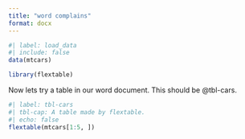```yaml
---
title: "word complains"
format: docx 
---
```



```r
#| label: load_data
#| include: false
data(mtcars)

library(flextable)
```

Now lets try a table in our word document. This should be @tbl-cars.

```r
#| label: tbl-cars
#| tbl-cap: A table made by flextable.
#| echo: false
flextable(mtcars[1:5, ])
```
